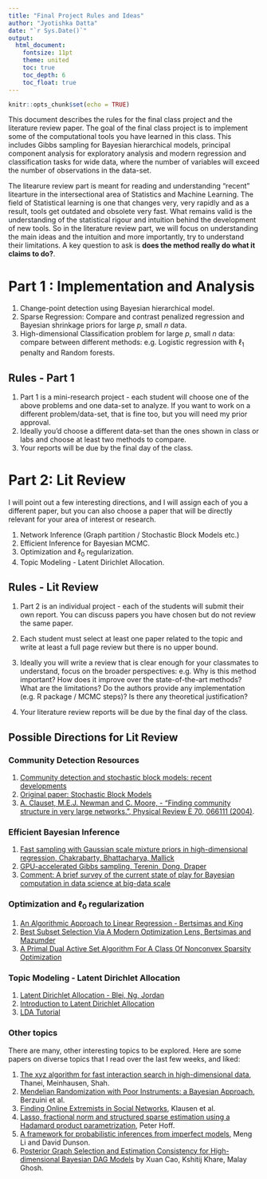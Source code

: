 ```yaml
---
title: "Final Project Rules and Ideas"
author: "Jyotishka Datta"
date: "`r Sys.Date()`"
output: 
  html_document:
    fontsize: 11pt
    theme: united
    toc: true
    toc_depth: 6
    toc_float: true
---
```


```r
knitr::opts_chunk$set(echo = TRUE)
```

This document describes the rules for the final class project and the literature review paper. The goal of the final class project is to implement some of the computational tools you have learned in this class. This includes Gibbs sampling for Bayesian hierarchical models, principal component analysis for exploratory analysis and modern regression and classification tasks for wide data, where the number of variables will exceed the number of observations in the data-set. 

The litearure review part is meant for reading and understanding "recent" litearture in the intersectional area of Statistics and Machine Learning. The field of Statistical learning is one that changes very, very rapidly and as a result, tools get outdated and obsolete very fast. What remains valid is the understanding of the statistical rigour and intuition behind the development of new tools. So in the literature review part, we will focus on understanding the main ideas and the intuition and more importantly, try to understand their limitations. A key question to ask is __does the method really do what it claims to do?__. 

# Part 1 : Implementation and Analysis

1.  Change-point detection using Bayesian hierarchical model. 
2.  Sparse Regression: Compare and contrast penalized regression and Bayesian shrinkage priors for large $p$, small $n$ data.
2.  High-dimensional Classification problem for large $p$, small $n$ data: compare between different methods: e.g. Logistic regression with $\ell_1$ penalty and Random forests. 

## Rules - Part 1

1.  Part 1 is a mini-research project - each student will choose one of the above problems and one data-set to analyze. If you want to work on a different problem/data-set, that is fine too, but you will need my prior approval. 
2.  Ideally you'd choose a different data-set than the ones shown in class or labs and choose at least two methods to compare. 
3.  Your reports will be due by the final day of the class.  


# Part 2: Lit Review

I will point out a few interesting directions, and I will assign each of you a different paper, but you can also choose a paper that will be directly relevant for your area of interest or research. 

1. Network Inference (Graph partition / Stochastic Block Models etc.) 
2. Efficient Inference for Bayesian MCMC. 
3. Optimization and $\ell_0$ regularization. 
4. Topic Modeling - Latent Dirichlet Allocation. 


## Rules - Lit Review 

1.  Part 2 is an individual project - each of the students will submit their own report. You can discuss papers you have chosen but do not review the same paper. 

2.  Each student must select at least one paper related to the topic and write at least a full page review but there is no upper bound.  

3.  Ideally you will write a review that is clear enough for your classmates to understand, focus on the broader perspectives: e.g. Why is this method important? How does it improve over the state-of-the-art methods? What are the limitations? Do the authors provide any implementation (e.g. R package / MCMC steps)? Is there any theoretical justification? 

4.  Your literature review reports will be due by the final day of the class. 

## Possible Directions for Lit Review

### **Community Detection Resources**

1. [Community detection and stochastic block models: recent developments](https://arxiv.org/pdf/1703.10146.pdf)
2. [Original paper: Stochastic Block Models](http://www.stat.cmu.edu/~brian/780/bibliography/04%20Blockmodels/Holland%20-%201983%20-%20Stochastic%20blockmodels,%20first%20steps.pdf)
3. [A. Clauset, M.E.J. Newman and C. Moore, - "Finding community structure in very large networks.", Physical Review E 70, 066111 (2004)](http://tuvalu.santafe.edu/~aaronc/courses/5352/fall2013/readings/Clauset_Newman_Moore_04_FindingCommunityStructureInVeryLargeNetworks.pdf).


### **Efficient Bayesian Inference**

1.  [Fast sampling with Gaussian scale mixture priors in high-dimensional regression, Chakrabarty, Bhattacharya, Mallick](https://academic.oup.com/biomet/article/103/4/985/2447851)
2.  [GPU-accelerated Gibbs sampling, Terenin, Dong, Draper](https://arxiv.org/ftp/arxiv/papers/1608/1608.04329.pdf)
3.  [Comment: A brief survey of the current state of play for Bayesian computation in data science at big-data scale](https://arxiv.org/pdf/1712.00849.pdf)


### **Optimization and $\ell_0$ regularization**

1.  [An Algorithmic Approach to Linear Regression - Bertsimas and King](https://pubsonline.informs.org/doi/pdf/10.1287/opre.2015.1436)
2.  [Best Subset Selection Via A Modern Optimization Lens, Bertsimas and Mazumder](https://projecteuclid.org/download/pdfview_1/euclid.aos/1458245736)
3.  [A Primal Dual Active Set Algorithm For A Class Of Nonconvex Sparsity Optimization](http://citeseerx.ist.psu.edu/viewdoc/download?doi=10.1.1.740.9614&rep=rep1&type=pdf)


### **Topic Modeling - Latent Dirichlet Allocation**

1.  [Latent Dirichlet Allocation - Blei, Ng, Jordan](http://www.jmlr.org/papers/volume3/blei03a/blei03a.pdf)
2.  [Introduction to Latent Dirichlet Allocation](http://blog.echen.me/2011/08/22/introduction-to-latent-dirichlet-allocation/)
3.  [LDA Tutorial](http://obphio.us/pdfs/lda_tutorial.pdf)


### **Other topics**

There are many, other interesting topics to be explored. Here are some papers on diverse topics that I read over the last few weeks, and liked: 

1. [The xyz algorithm for fast interaction search in high-dimensional data](https://arxiv.org/pdf/1610.05108.pdf), Thanei, Meinhausen, Shah. 
2. [Mendelian Randomization with Poor Instruments: a Bayesian Approach](https://arxiv.org/pdf/1608.02990.pdf), Berzuini et al. 
3. [Finding Online Extremists in Social Networks](https://arxiv.org/pdf/1610.06242.pdf), Klausen et al. 
4. [Lasso, fractional norm and structured sparse estimation using a Hadamard product parametrization](https://arxiv.org/pdf/1611.00040.pdf), Peter Hoff. 
5. [A framework for probabilistic inferences from imperfect models](https://arxiv.org/pdf/1611.01241.pdf), Meng Li and David Dunson.
6. [Posterior Graph Selection and Estimation Consistency for High-dimensional Bayesian DAG Models](https://arxiv.org/pdf/1611.01205.pdf) by    Xuan Cao, Kshitij Khare, Malay Ghosh.


